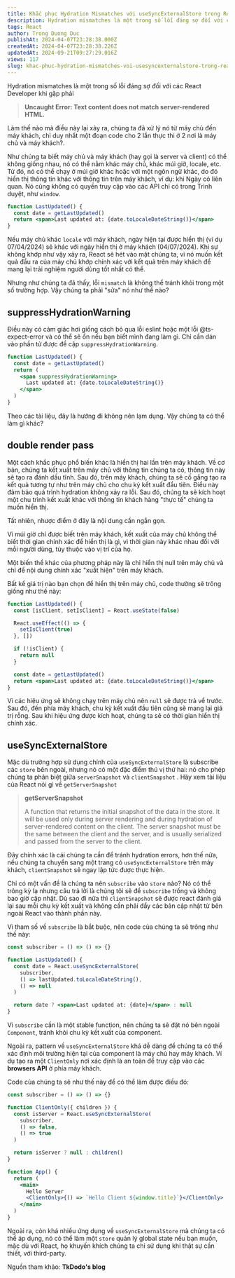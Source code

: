 ```yaml
---
title: Khắc phục Hydration Mismatches với useSyncExternalStore trong React
description: Hydration mismatches là một trong số lỗi đáng sợ đối với các React Developer khi gặp phải trong việc phát triển React SSR.
tags: React
author: Trong Duong Duc
publishAt: 2024-04-07T23:28:38.000Z
createdAt: 2024-04-07T23:28:38.226Z
updatedAt: 2024-09-21T09:27:29.016Z
views: 117
slug: khac-phuc-hydration-mismatches-voi-usesyncexternalstore-trong-react
---
```


Hydration mismatches là một trong số lỗi đáng sợ đối với các React Developer khi gặp phải

> **Uncaught Error: Text content does not match server-rendered HTML.**

Làm thế nào mà điều này lại xảy ra, chúng ta đã xử lý nó từ máy chủ đến máy khách, chỉ duy nhất một đoạn code cho 2 lần thực thi ở 2 nơi là máy chủ và máy khách?.

Như chúng ta biết máy chủ và máy khách (hay gọi là server và client) có thể không giống nhau, nó có thể nằm khác máy chủ, khác múi giờ, locale, etc. Từ đó, nó có thể chạy ở múi giờ khác hoặc với một ngôn ngữ khác, do đó hiển thị thông tin khác với thông tin trên máy khách, ví dụ: khi Ngày có liên quan. Nó cũng không có quyền truy cập vào các API chỉ có trong Trình duyệt, như `window`.

```jsx
function LastUpdated() {
  const date = getLastUpdated()
  return <span>Last updated at: {date.toLocaleDateString()}</span>
}
```

Nếu máy chủ khác `locale` với máy khách, ngày hiện tại được hiển thị (ví dụ 07/04/2024) sẽ khác với ngày hiển thị ở máy khách (04/07/2024). Khi sự không khớp như vậy xảy ra, React sẽ hét vào mặt chúng ta, vì nó muốn kết quả đầu ra của máy chủ khớp chính xác với kết quả trên máy khách để mang lại trải nghiệm người dùng tốt nhất có thể.

Nhưng như chúng ta đã thấy, lỗi `mismatch` là không thể tránh khỏi trong một số trường hợp. Vậy chúng ta phải "sửa" nó như thế nào?

## suppressHydrationWarning

Điều này có cảm giác hơi giống cách bỏ qua lỗi eslint hoặc một lỗi @ts-expect-error và có thể sẽ ổn nếu bạn biết mình đang làm gì. Chỉ cần dán vào phần tử được đề cập `suppressHydrationWarning`.

```jsx
function LastUpdated() {
  const date = getLastUpdated()
  return (
    <span suppressHydrationWarning>
      Last updated at: {date.toLocaleDateString()}
    </span>
  )
}
```

Theo các tài liệu, đây là hướng đi không nên lạm dụng. Vậy chúng ta có thể làm gì khác?

## double render pass

Một cách khắc phục phổ biến khác là hiển thị hai lần trên máy khách. Về cơ bản, chúng ta kết xuất trên máy chủ với thông tin chúng ta có, thông tin này sẽ tạo ra đánh dấu tĩnh. Sau đó, trên máy khách, chúng ta sẽ cố gắng tạo ra kết quả tương tự như trên máy chủ cho chu kỳ kết xuất đầu tiên. Điều này đảm bảo quá trình hydration không xảy ra lỗi. Sau đó, chúng ta sẽ kích hoạt một chu trình kết xuất khác với thông tin khách hàng "thực tế" chúng ta muốn hiển thị.

Tất nhiên, nhược điểm ở đây là nội dung cần ngắn gọn.

Vì múi giờ chỉ được biết trên máy khách, kết xuất của máy chủ không thể biết thời gian chính xác để hiển thị là gì, vì thời gian này khác nhau đối với mỗi người dùng, tùy thuộc vào vị trí của họ.

Một biến thể khác của phương pháp này là chỉ hiển thị null trên máy chủ và chỉ để nội dung chính xác "xuất hiện" trên máy khách.

Bất kể giá trị nào bạn chọn để hiển thị trên máy chủ, code thường sẽ trông giống như thế này:

```jsx
function LastUpdated() {
  const [isClient, setIsClient] = React.useState(false)

  React.useEffect(() => {
    setIsClient(true)
  }, [])

  if (!isClient) {
    return null
  }

  const date = getLastUpdated()
  return <span>Last updated at: {date.toLocaleDateString()}</span>
}
```

Vì các hiệu ứng sẽ không chạy trên máy chủ nên `null` sẽ được trả về trước. Sau đó, đến phía máy khách, chu kỳ kết xuất đầu tiên cũng sẽ mang lại giá trị rỗng. Sau khi hiệu ứng được kích hoạt, chúng ta sẽ có thời gian hiển thị chính xác.

## **useSyncExternalStore**

Mặc dù trường hợp sử dụng chính của `useSyncExternalStore` là subscribe các `store` bên ngoài, nhưng nó có một đặc điểm thú vị thứ hai: nó cho phép chúng ta phân biệt giữa `serverSnapshot` và `clientSnapshot` . Hãy xem tài liệu của React nói gì về `getServerSnapshot`

> <span style="color: var(--theme-ui-colors-primary)">**getServerSnapshot**</span>
>
> A function that returns the initial snapshot of the data in the store. It will be used only during server rendering and during hydration of server-rendered content on the client. The server snapshot must be the same between the client and the server, and is usually serialized and passed from the server to the client.

Đây chính xác là cái chúng ta cần để tránh hydration errors, hơn thế nữa, nếu chúng ta chuyển sang một trang có `useSyncExternalStore` trên máy khách, `clientSnapshot` sẽ ngay lập tức được thực hiện.

Chỉ có một vấn đề là chúng ta nên `subscribe` vào `store` nào? Nó có thể trông kỳ lạ nhưng câu trả lời là chúng tôi sẽ để `subscribe` trống và không bao giờ cập nhật. Dù sao đi nữa thì `clientSnapshot` sẽ được react đánh giá lại sau mỗi chu kỳ kết xuất và không cần phải đẩy các bản cập nhật từ bên ngoài React vào thành phần này.

Vì tham số về `subscribe` là bắt buộc, nên code của chúng ta sẽ trông như thế này:

```jsx
const subscriber = () => () => {}

function LastUpdated() {
  const date = React.useSyncExternalStore(
    subscriber,
    () => lastUpdated.toLocaleDateString(),
    () => null
  )

  return date ? <span>Last updated at: {date}</span> : null
}
```

Vì `subscribe` cần là một stable function, nên chúng ta sẽ đặt nó bên ngoài `Component`, tránh khỏi chu kỳ kết xuất của component.

Ngoài ra, pattern về `useSyncExternalStore` khá dễ dàng để chúng ta có thể xác định môi trường hiện tại của component là máy chủ hay máy khách. Ví dụ tạo ra một `ClientOnly` nơi xác định là an toàn để truy cập vào các **browsers API** ở phía máy khách.

Code của chúng ta sẽ như thế này để có thể làm được điều đó:

```jsx
const subscriber = () => () => {}

function ClientOnly({ children }) {
  const isServer = React.useSyncExternalStore(
    subscriber,
    () => false,
    () => true
  )

  return isServer ? null : children()
}

function App() {
  return (
    <main>
      Hello Server
      <ClientOnly>{() => `Hello Client ${window.title}`}</ClientOnly>
    </main>
  )
}
```

Ngoài ra, còn khá nhiều ứng dụng về `useSyncExternalStore` mà chúng ta có thể áp dụng, nó có thể làm một `store` quản lý global state nếu bạn muốn, mặc dù với React, họ khuyến khích chúng ta chỉ sử dụng khi thật sự cần thiết, với third-party.

Nguồn tham khảo: **TkDodo's blog**
      